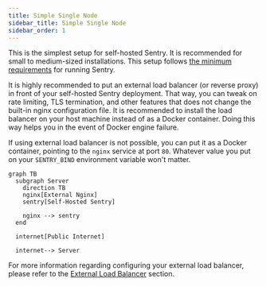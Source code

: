 ```yaml
---
title: Simple Single Node
sidebar_title: Simple Single Node
sidebar_order: 1
---
```


This is the simplest setup for self-hosted Sentry. It is recommended for small to medium-sized installations. This setup follows [the minimum requirements](/self-hosted/#required-minimum-system-resources) for running Sentry.

It is highly recommended to put an external load balancer (or reverse proxy) in front of your self-hosted Sentry deployment. That way, you can tweak on rate limiting, TLS termination, and other features that does not change the built-in nginx configuration file. It is recommended to install the load balancer on your host machine instead of as a Docker container. Doing this way helps you in the event of Docker engine failure.

If using external load balancer is not possible, you can put it as a Docker container, pointing to the `nginx` service at port `80`. Whatever value you put on your `SENTRY_BIND` environment variable won't matter.

```mermaid
graph TB
  subgraph Server
    direction TB
    nginx[External Nginx]
    sentry[Self-Hosted Sentry]

    nginx --> sentry
  end

  internet[Public Internet]

  internet--> Server
```

For more information regarding configuring your external load balancer, please refer to the [External Load Balancer](/self-hosted/experimental/reverse-proxy/) section.
